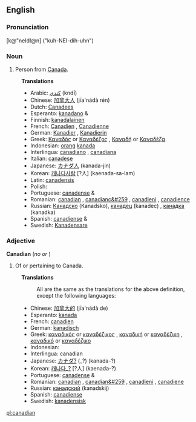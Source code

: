 {{rfc}}
==English==

===Pronunciation===
[k@"neIdI@n] ("kuh-NEI-dih-uhn")

===Noun===
{{en-noun-reg}}

# Person from [[Canada]].
:'''Translations'''
:*Arabic: [[كندي]] (kndī)
:*Chinese: [[加拿大人]] (jīa'nádà rén)
:*Dutch: [[Canadees]]
:*Esperanto: [[kanadano]] {{m}} & {{f}}
:*Finnish: [[kanadalainen]]
:*French: [[Canadien]] {{m}}, [[Canadienne]]  {{f}}
:*German: [[Kanadier]] {{m}}, [[Kanadierin]]  {{f}}
:*Greek: [[Καναδός]] or [[Καναδέζος]] {{m}}, [[Καναδή]] or [[Καναδέζα]] {{f}}
:*Indonesian: [[orang]] [[kanada]]
:*Interlingua: [[canadiano]] {{m}}, [[canadiana]] {{f}}
:*Italian: [[canadese]]
:*Japanese: [[カナダ]][[人]] (kanada-jin)
:*Korean: [[캐나다사람]] [?人] (kaenada-sa-lam)
:*Latin: [[canadensis]]
:*Polish: [[]]
:*Portuguese: [[canadense]] {{m}} & {{f}}
:*Romanian: [[canadian]] {{m}}, [[canadianc&#259]] {{f}}, [[canadieni]] {{m}} {{p}}, [[canadience]] {{f}} {{p}}
:*Russian: [[Канадско]] (Kanadsko), [[канадец]] (kanadec) {{m}}, [[канадка]] (kanadka) {{f}}
:*Spanish: [[canadiense]] {{m}} & {{f}}
:*Swedish: [[Kanadensare]]

===Adjective===
'''Canadian'''  (''no'' {{compar}} ''or'' {{superl}})

# Of or pertaining to Canada.
:'''Translations'''
:: All are the same as the translations for the above definition, except the following languages:
:*Chinese: [[加拿大的]] (jīa'nádà de)
:*Esperanto: [[kanada]]
:*French: [[canadien]]
:*German: [[kanadisch]] 
:*Greek: [[καναδικός]] or [[καναδέζικος]] {{m}}, [[καναδική]] or [[καναδέζικη]] {{f}}, [[καναδικό]] or [[καναδέζικο]] {{n}}
:*Indonesian: [[]]
:*Interlingua: canadian
:*Japanese: [[カナダ?]] (_?) (kanada-?)
:*Korean: [[캐나다_?]] [?人] (kaenada-?)
:*Portuguese: [[canadense]] {{m}} & {{f}}
:*Romanian: [[canadian]] {{m}}, [[canadian&#259]] {{f}}, [[canadieni]] {{m}} {{p}}, [[canadiene]] {{f}} {{p}}
:*Russian: [[канадский]] (kanadskij)
:*Spanish: [[canadiense]]
:*Swedish: [[kanadensisk]]

[[pl:canadian]]